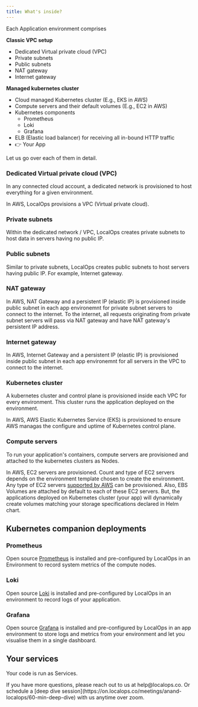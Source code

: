 ```yaml
---
title: What's inside?
---
```


Each Application environment comprises

**Classic VPC setup**

- Dedicated Virtual private cloud (VPC)
- Private subnets
- Public subnets
- NAT gateway
- Internet gateway

**Managed kubernetes cluster**

- Cloud managed Kubernetes cluster (E.g., EKS in AWS)
- Compute servers and their default volumes (E.g., EC2 in AWS)
- Kubernetes components
  - Prometheus
  - Loki
  - Grafana
- ELB (Elastic load balancer) for receiving all in-bound HTTP traffic
- 👉 Your App

Let us go over each of them in detail.

### Dedicated Virtual private cloud (VPC)

In any connected cloud account, a dedicated network is provisioned to host everything for a given environment.

In AWS, LocalOps provisions a VPC (Virtual private cloud).

### Private subnets

Within the dedicated network / VPC, LocalOps creates private subnets to host data in servers having no public IP.

### Public subnets

Similar to private subnets, LocalOps creates public subnets to host servers having public IP. For example, Internet
gateway.

### NAT gateway

In AWS, NAT Gateway and a persistent IP (elastic IP) is provisioned inside public subnet in each app environemnt for
private subnet servers to connect to the internet. To the internet, all requests originating from private subnet servers
will pass via NAT gateway and have NAT gateway's persistent IP address.

### Internet gateway

In AWS, Internet Gateway and a persistent IP (elastic IP) is provisioned inside public subnet in each app environemnt
for all servers in the VPC to connect to the internet.

### Kubernetes cluster

A kubernetes cluster and control plane is provisioned inside each VPC for every environment. This cluster runs the
application deployed on the environment.

In AWS, AWS Elastic Kubernetes Service (EKS) is provisioned to ensure AWS managas the configure and uptime of Kubernetes
control plane.

### Compute servers

To run your application's containers, compute servers are provisioned and attached to the kubernetes clusters as Nodes.

In AWS, EC2 servers are provisioned. Count and type of EC2 servers depends on the environment template chosen to create
the environment. Any type of EC2 servers [supported by AWS](https://aws.amazon.com/ec2/instance-types/) can be
provisioned. Also, EBS Volumes are attached by default to each of these EC2 servers. But, the applications deployed on
Kubernetes cluster (your app) will dynamically create volumes matching your storage specifications declared in Helm
chart.

## Kubernetes companion deployments

### Prometheus

Open source [Prometheus](https://prometheus.io/) is installed and pre-configured by LocalOps in an Environment to record
system metrics of the compute nodes.

### Loki

Open source [Loki](https://grafana.com/oss/loki/) is installed and pre-configured by LocalOps in an environment to
record logs of your application.

### Grafana

Open source [Grafana](https://grafana.com/oss/grafana/) is installed and pre-configured by LocalOps in an app
environment to store logs and metrics from your environment and let you visualise them in a single dashboard.

## Your services

Your code is run as Services.

<Info>
  If you have more questions, please reach out to us at help@localops.co. Or schedule a [deep dive
  session](https://on.localops.co/meetings/anand-localops/60-min-deep-dive) with us anytime over zoom.
</Info>
